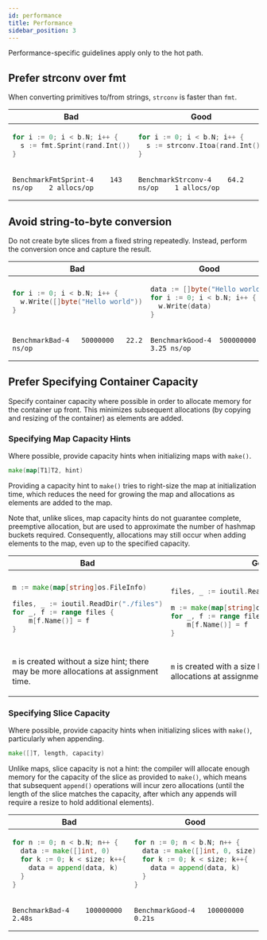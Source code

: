 ```yaml
---
id: performance
title: Performance
sidebar_position: 3
---
```


Performance-specific guidelines apply only to the hot path.

## Prefer strconv over fmt

When converting primitives to/from strings, `strconv` is faster than
`fmt`.

<table>
<thead><tr><th>Bad</th><th>Good</th></tr></thead>
<tbody>
<tr><td>

```go
for i := 0; i < b.N; i++ {
  s := fmt.Sprint(rand.Int())
}
```

</td><td>

```go
for i := 0; i < b.N; i++ {
  s := strconv.Itoa(rand.Int())
}
```

</td></tr>
<tr><td>

```
BenchmarkFmtSprint-4    143 ns/op    2 allocs/op
```

</td><td>

```
BenchmarkStrconv-4    64.2 ns/op    1 allocs/op
```

</td></tr>
</tbody></table>

## Avoid string-to-byte conversion

Do not create byte slices from a fixed string repeatedly. Instead, perform the
conversion once and capture the result.

<table>
<thead><tr><th>Bad</th><th>Good</th></tr></thead>
<tbody>
<tr><td>

```go
for i := 0; i < b.N; i++ {
  w.Write([]byte("Hello world"))
}
```

</td><td>

```go
data := []byte("Hello world")
for i := 0; i < b.N; i++ {
  w.Write(data)
}
```

</td></tr>
<tr><td>

```
BenchmarkBad-4   50000000   22.2 ns/op
```

</td><td>

```
BenchmarkGood-4  500000000   3.25 ns/op
```

</td></tr>
</tbody></table>

## Prefer Specifying Container Capacity

Specify container capacity where possible in order to allocate memory for the
container up front. This minimizes subsequent allocations (by copying and
resizing of the container) as elements are added.

### Specifying Map Capacity Hints

Where possible, provide capacity hints when initializing
maps with `make()`.

```go
make(map[T1]T2, hint)
```

Providing a capacity hint to `make()` tries to right-size the
map at initialization time, which reduces the need for growing
the map and allocations as elements are added to the map.

Note that, unlike slices, map capacity hints do not guarantee complete,
preemptive allocation, but are used to approximate the number of hashmap buckets
required. Consequently, allocations may still occur when adding elements to the
map, even up to the specified capacity.

<table>
<thead><tr><th>Bad</th><th>Good</th></tr></thead>
<tbody>
<tr><td>

```go
m := make(map[string]os.FileInfo)

files, _ := ioutil.ReadDir("./files")
for _, f := range files {
    m[f.Name()] = f
}
```

</td><td>

```go

files, _ := ioutil.ReadDir("./files")

m := make(map[string]os.FileInfo, len(files))
for _, f := range files {
    m[f.Name()] = f
}
```

</td></tr>
<tr><td>

`m` is created without a size hint; there may be more
allocations at assignment time.

</td><td>

`m` is created with a size hint; there may be fewer
allocations at assignment time.

</td></tr>
</tbody></table>

### Specifying Slice Capacity

Where possible, provide capacity hints when initializing slices with `make()`,
particularly when appending.

```go
make([]T, length, capacity)
```

Unlike maps, slice capacity is not a hint: the compiler will allocate enough
memory for the capacity of the slice as provided to `make()`, which means that
subsequent `append()` operations will incur zero allocations (until the length
of the slice matches the capacity, after which any appends will require a resize
to hold additional elements).

<table>
<thead><tr><th>Bad</th><th>Good</th></tr></thead>
<tbody>
<tr><td>

```go
for n := 0; n < b.N; n++ {
  data := make([]int, 0)
  for k := 0; k < size; k++{
    data = append(data, k)
  }
}
```

</td><td>

```go
for n := 0; n < b.N; n++ {
  data := make([]int, 0, size)
  for k := 0; k < size; k++{
    data = append(data, k)
  }
}
```

</td></tr>
<tr><td>

```
BenchmarkBad-4    100000000    2.48s
```

</td><td>

```
BenchmarkGood-4   100000000    0.21s
```

</td></tr>
</tbody></table>

